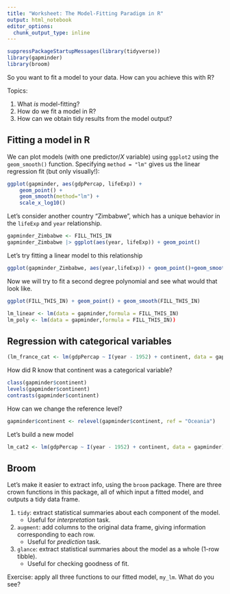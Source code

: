```yaml
---
title: "Worksheet: The Model-Fitting Paradigm in R"
output: html_notebook
editor_options: 
  chunk_output_type: inline
---
```


```r
suppressPackageStartupMessages(library(tidyverse))
library(gapminder)
library(broom)
```

So you want to fit a model to your data. How can you achieve this with R?

Topics:

1. What _is_ model-fitting?
2. How do we fit a model in R?
3. How can we obtain tidy results from the model output?





## Fitting a model in R





We can plot models (with one predictor/_X_ variable) using `ggplot2` using the
`geom_smooth()` function. Specifying `method = "lm"` gives us the linear 
regression fit (but only visually!):

```r
ggplot(gapminder, aes(gdpPercap, lifeExp)) +
    geom_point() +
    geom_smooth(method="lm") +
    scale_x_log10()
```

Let's consider another country "Zimbabwe", which has a unique behavior in the 
`lifeExp` and `year` relationship.

```r
gapminder_Zimbabwe <- FILL_THIS_IN
gapminder_Zimbabwe |> ggplot(aes(year, lifeExp)) + geom_point()
```

Let's try fitting a linear model to this relationship
```r
ggplot(gapminder_Zimbabwe, aes(year,lifeExp)) + geom_point()+geom_smooth(method = "lm", se = F)
```

Now we will try to fit a second degree polynomial and see what would that look like.

```r
ggplot(FILL_THIS_IN) + geom_point() + geom_smooth(FILL_THIS_IN)

```

```r
lm_linear <- lm(data = gapminder,formula = FILL_THIS_IN)
lm_poly <- lm(data = gapminder,formula = FILL_THIS_IN))
```


## Regression with categorical variables

```r
(lm_france_cat <- lm(gdpPercap ~ I(year - 1952) + continent, data = gapminder))

```

How did R know that continent was a categorical variable?
```r
class(gapminder$continent)
levels(gapminder$continent)
contrasts(gapminder$continent)
```

How can we change the reference level?
```r
gapminder$continent <- relevel(gapminder$continent, ref = "Oceania")
```

Let's build a new model
```r
lm_cat2 <- lm(gdpPercap ~ I(year - 1952) + continent, data = gapminder)

```


## Broom

Let's make it easier to extract info, using the `broom` package. There are three crown functions in this package, all of which input a fitted model, and outputs a tidy data frame.

1. `tidy`: extract statistical summaries about each component of the model.
    - Useful for _interpretation_ task.
2. `augment`: add columns to the original data frame, giving information corresponding to each row.
    - Useful for _prediction_ task.
3. `glance`: extract statistical summaries about the model as a whole (1-row tibble).
    - Useful for checking goodness of fit.

Exercise: apply all three functions to our fitted model, `my_lm`. What do you see?

```r

```
